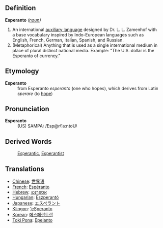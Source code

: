 ==Definition==

;'''Esperanto''' ''([[noun]])''
#An international [[auxiliary language]] designed by Dr. L. L. Zamenhof with a base vocabulary inspired by Indo-European languages such as English, French, German, Italian, Spanish, and Russian.
#(Metaphorical) Anything that is used as a single international medium in place of plural distinct national media.  Example: "The U.S. dollar is the Esperanto of currency."

==Etymology==
;'''Esperanto'''
:from Esperanto ''esperanto'' (one who hopes), which derives from Latin ''sperare'' (to [[hope]])

==Pronunciation==
;'''Esperanto'''
:(US) SAMPA: /Esp@r\'a:ntoU/

==Derived Words==
:[[Esperantic]], [[Esperantist]]

==Translations==
*[[Chinese]]: [[世界语]]
*[[French]]: [[Espéranto]]
*[[Hebrew]]: [[אספרנטו]]
*[[Hungarian]]: [[Eszperantó]]
*[[Japanese]]: [[エスペラント]]
*[[Klingon]]: [['eSperanto]]
*[[Korean]]: [[에스페란토란]]
*[[Toki Pona]]: [[Epelanto]]